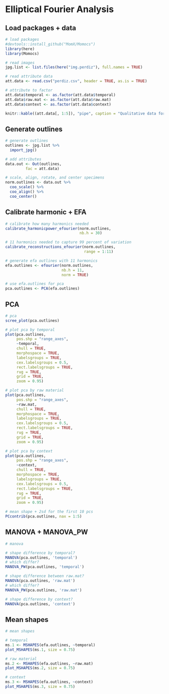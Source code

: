 # Elliptical Fourier Analysis

## Load packages + data

```r
# load packages
#devtools::install_github("MomX/Momocs")
library(here)
library(Momocs)

# read images
jpg.list <- list.files(here("img.perdiz"), full.names = TRUE)

# read attribute data
att.data <- read.csv("perdiz.csv", header = TRUE, as.is = TRUE)

# attribute to factor
att.data$temporal <- as.factor(att.data$temporal)
att.data$raw.mat <- as.factor(att.data$raw.mat)
att.data$context <- as.factor(att.data$context)

knitr::kable((att.data[, 1:5]), "pipe", caption = "Qualitative data for Perdiz arrow point sample.")
```

## Generate outlines

```r
# generate outlines
outlines <- jpg.list %>%
  import_jpg()

# add attributes
data.out <- Out(outlines, 
         fac = att.data)

# scale, align, rotate, and center specimens
norm.outlines <- data.out %>% 
  coo_scale() %>%
  coo_align() %>% 
  coo_center()
```

## Calibrate harmonic + EFA

```r
# calibrate how many harmonics needed
calibrate_harmonicpower_efourier(norm.outlines, 
                                 nb.h = 30)

# 11 harmonics needed to capture 99 percent of variation
calibrate_reconstructions_efourier(norm.outlines, 
                                   range = 1:11)

# generate efa outlines with 11 harmonics
efa.outlines <- efourier(norm.outlines, 
                         nb.h = 11, 
                         norm = TRUE)

# use efa.outlines for pca
pca.outlines <- PCA(efa.outlines)
```

## PCA

```r
# pca 
scree_plot(pca.outlines)

# plot pca by temporal
plot(pca.outlines,
     pos.shp = "range_axes",
     ~temporal,
     chull = TRUE,
     morphospace = TRUE,
     labelsgroups = TRUE,
     cex.labelsgroups = 0.5,
     rect.labelsgroups = TRUE,
     rug = TRUE,
     grid = TRUE,
     zoom = 0.95)

# plot pca by raw material
plot(pca.outlines,
     pos.shp = "range_axes",
     ~raw.mat,
     chull = TRUE,
     morphospace = TRUE,
     labelsgroups = TRUE,
     cex.labelsgroups = 0.5,
     rect.labelsgroups = TRUE,
     rug = TRUE,
     grid = TRUE,
     zoom = 0.95)

# plot pca by context
plot(pca.outlines,
     pos.shp = "range_axes",
     ~context,
     chull = TRUE,
     morphospace = TRUE,
     labelsgroups = TRUE,
     cex.labelsgroups = 0.5,
     rect.labelsgroups = TRUE,
     rug = TRUE,
     grid = TRUE,
     zoom = 0.95)

# mean shape + 2sd for the first 10 pcs
PCcontrib(pca.outlines, nax = 1:5)
```

## MANOVA + MANOVA_PW

```r
# manova

# shape difference by temporal?
MANOVA(pca.outlines, 'temporal')
# which differ?
MANOVA_PW(pca.outlines, 'temporal')

# shape difference between raw.mat?
MANOVA(pca.outlines, 'raw.mat')
# which differ?
MANOVA_PW(pca.outlines, 'raw.mat')

# shape difference by context?
MANOVA(pca.outlines, 'context')
```

## Mean shapes

```r
# mean shapes

# temporal
ms.1 <- MSHAPES(efa.outlines, ~temporal)
plot_MSHAPES(ms.1, size = 0.75)

# raw material
ms.2 <- MSHAPES(efa.outlines, ~raw.mat)
plot_MSHAPES(ms.2, size = 0.75)

# context
ms.3 <- MSHAPES(efa.outlines, ~context)
plot_MSHAPES(ms.3, size = 0.75)
```
